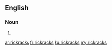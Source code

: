 ==English==

===Noun===
{{head|en|noun plural form}}

# {{plural of|rickrack|lang=en}}

[[ar:rickracks]]
[[fr:rickracks]]
[[ku:rickracks]]
[[my:rickracks]]
